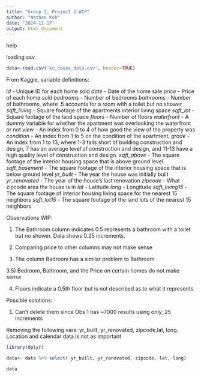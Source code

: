 ---
title: "Group 2, Project 2 WIP"
author: "Nathan Koh"
date: "2024-11-17"
output: html_document
---
help


loading csv
```{r}
data<-read.csv("kc_house_data.csv", header=TRUE)
```

From Kaggle, variable definitions:

*id* - Unique ID for each home sold
*date* - Date of the home sale
*price* - Price of each home sold
*bedrooms* - Number of bedrooms
*bathrooms* - Number of bathrooms, where .5 accounts for a room with a toilet but no shower
*sqft_living* - Square footage of the apartments interior living space
*sqft_lot* - Square footage of the land space
*floors* - Number of floors
*waterfront* - A dummy variable for whether the apartment was overlooking the waterfront or not
*view* - An index from 0 to 4 of how good the view of the property was
*condition* - An index from 1 to 5 on the condition of the apartment,
*grade* - An index from 1 to 13, where 1-3 falls short of building construction and design, 7 has an average level of construction and design, and 11-13 have a high quality level of construction and design.
*sqft_above* - The square footage of the interior housing space that is above ground level
*sqft_basement* - The square footage of the interior housing space that is below ground level
*yr_built* - The year the house was initially built
*yr_renovated* - The year of the house’s last renovation
*zipcode* - What zipcode area the house is in
*lat* - Latitude
*long* - Longitude
*sqft_living15* - The square footage of interior housing living space for the nearest 15 neighbors
*sqft_lot15* - The square footage of the land lots of the nearest 15 neighbors


Observations WIP:

1) The Bathroom column indicates 0.5 represents a bathroom with a toilet but no shower. Data shows 0.25 increments.

2) Comparing price to other columns may not make sense

3) The column Bedroom has a similar problem to Bathroom

3.5) Bedroom, Bathroom, and the Price on certain homes do not make sense

4) Floors indicate a 0.5th floor but is not described as to what it represents


Possible solutions:

1) Can't delete them since Obs 1 has ~7000 results using only .25 increments


Removing the following vars: yr_built, yr_renovated, zipcode,lat, long. Location and calendar data is not as important
```{r}
library(dplyr)

data<- data %>% select(-yr_built,-yr_renovated,-zipcode,-lat,-long)

data
```

